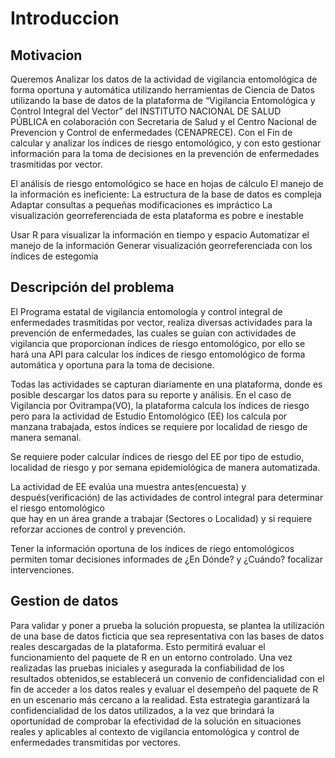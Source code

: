 # Introduccion

## Motivacion

Queremos Analizar los datos de la actividad de vigilancia entomológica de forma oportuna y automática utilizando herramientas de Ciencia de Datos utilizando la base de datos de la plataforma de “Vigilancia Entomológica y Control Integral del Vector” del INSTITUTO NACIONAL DE SALUD PÚBLICA en colaboración con Secretaria de Salud y el Centro Nacional de Prevencion y Control de enfermedades (CENAPRECE). Con el Fin de calcular y analizar los índices de riesgo entomológico, y con esto gestionar información para la toma de decisiones en la prevención de enfermedades trasmitidas por vector.

El análisis de riesgo entomológico se hace en hojas de cálculo El manejo de la información es ineficiente: La estructura de la base de datos es compleja Adaptar consultas a pequeñas modificaciones es impráctico La visualización georreferenciada de esta plataforma es pobre e inestable

Usar R para visualizar la información en tiempo y espacio Automatizar el manejo de la información Generar visualización georreferenciada con los índices de estegomía

## Descripción del problema

El Programa estatal de vigilancia entomología y control integral de enfermedades trasmitidas por vector, realiza diversas actividades para la prevención de enfermedades, las cuales se guían con actividades de vigilancia que proporcionan índices de riesgo entomológico, por ello se hará una API para calcular los índices de riesgo entomológico de forma automática y oportuna para la toma de decisione.

Todas las actividades se capturan diariamente en una plataforma, donde es posible descargar los datos para su reporte y análisis. En el caso de Vigilancia por Ovitrampa(VO), la plataforma calcula los índices de riesgo pero para la actividad de Estudio Entomológico (EE) los calcula por manzana trabajada, estos índices se requiere por localidad de riesgo de manera semanal.

Se requiere poder calcular índices de riesgo del EE por tipo de estudio, localidad de riesgo y por semana epidemiológica de manera automatizada.

La actividad de EE evalúa una muestra antes(encuesta) y después(verificación) de las actividades de control integral para determinar el riesgo entomológico\
que hay en un área grande a trabajar (Sectores o Localidad) y si requiere reforzar acciones de control y prevención.

Tener la información oportuna de los índices de riego entomológicos permiten tomar decisiones informades de ¿En Dónde? y ¿Cuándo? focalizar intervenciones.

## Gestion de datos

Para validar y poner a prueba la solución propuesta, se plantea la utilización de una base de datos ficticia que sea representativa con las bases de datos reales descargadas de la plataforma. Esto permitirá evaluar el funcionamiento del paquete de R en un entorno controlado. Una vez realizadas las pruebas iniciales y asegurada la confiabilidad de los resultados obtenidos,se establecerá un convenio de confidencialidad con el fin de acceder a los datos reales y evaluar el desempeño del paquete de R en un escenario más cercano a la realidad. Esta estrategia garantizará la confidencialidad de los datos utilizados, a la vez que brindará la oportunidad de comprobar la efectividad de la solución en situaciones reales y aplicables al contexto de vigilancia entomológica y control de enfermedades transmitidas por vectores.


